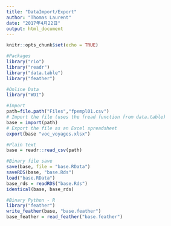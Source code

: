 ```yaml
---
title: "DataImport/Export"
author: "Thomas Laurent"
date: "2017年4月22日"
output: html_document
---
```


```r
knitr::opts_chunk$set(echo = TRUE)
```


```r
#Packages
library("rio")
library("readr")
library("data.table")
library("feather")

#Online Data
library("WDI")
```

```r
#Import
path=file.path("Files","fpempl01.csv")
# Import the file (uses the fread function from data.table)
base = import(path)
# Export the file as an Excel spreadsheet
export(base "voc_voyages.xlsx")

#Plain text
base = readr::read_csv(path)
```

```r
#Binary file save
save(base, file = "base.RData")
saveRDS(base, "base.Rds")
load("base.RData")
base_rds = readRDS("base.Rds")
identical(base, base_rds)
```

```r
#Binary Python - R
library("feather")
write_feather(base, "base.feather")
base_feather = read_feather("base.feather")
```


